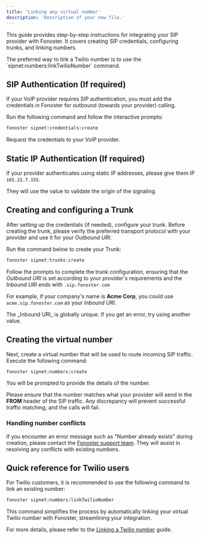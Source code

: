```yaml
---
title: 'Linking any virtual number'
description: 'Description of your new file.'
---
```


This guide provides step-by-step instructions for integrating your SIP provider with Fonoster. It covers creating SIP credentials, configuring trunks, and linking numbers. 

<Note>
The preferred way to link a Twilio number is to use the `sipnet:numbers:linkTwilioNumber` command.
</Note>

## SIP Authentication (If required)

If your VoIP provider requires SIP authentication, you must add the credentials in Fonoster for outbound (towards your provider) calling.

Run the following command and follow the interactive prompts:

```bash
fonoster sipnet:credentials:create
```

Request the credentials to your VoIP provider.

## Static IP Authentication (If required)

If your provider authenticates using static IP addresses, please give them IP `165.22.7.155`.

They will use the value to validate the origin of the signaling.

## Creating and configuring a Trunk

After setting up the credentials (if needed), configure your trunk. Before creating the trunk, please verify the preferred transport protocol with your provider and use it for your _Outbound URI_.

Run the command below to create your Trunk:

```bash
fonoster sipnet:trunks:create
```

Follow the prompts to complete the trunk configuration, ensuring that the _Outbound URI_ is set according to your provider's requirements and the _Inbound URI_ ends with `.sip.fonoster.com`

For example, if your company's name is **Acme Corp**, you could use `acme.sip.fonoster.com` as your _Inbound URI_.

<Note>
The _Inbound URI_ is globally unique. If you get an error, try using another value.
</Note>

## Creating the virtual number

Next, create a virtual number that will be used to route incoming SIP traffic. Execute the following command:

```bash
fonoster sipnet:numbers:create
```

You will be prompted to provide the details of the number.

Please ensure that the number matches what your provider will send in the **FROM** header of the SIP traffic. Any discrepancy will prevent successful traffic matching, and the calls will fail.

### Handling number conflicts

If you encounter an error message such as "Number already exists" during creation, please contact the [Fonoster support team](https://discord.gg/4QWgSz4hTC). They will assist in resolving any conflicts with existing numbers.

## Quick reference for Twilio users

For Twilio customers, it is recommended to use the following command to link an existing number:

```bash
fonoster sipnet:numbers:linkTwilioNumber
```

This command simplifies the process by automatically linking your virtual Twilio number with Fonoster, streamlining your integration.

For more details, please refer to the [Linking a Twilio number](./linking-a-twilio-number) guide.